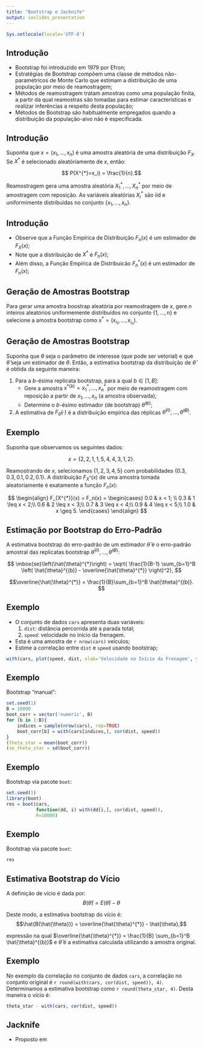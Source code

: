 ```yaml
---
title: "Bootstrap e Jacknife"
output: ioslides_presentation
---
```


```r
Sys.setlocale(locale='UTF-8')
```

## Introdução

- Bootstrap foi introduzido em 1979 por Efron;
- Estratégias de Bootstrap compõem uma classe de métodos não-paramétricos de Monte Carlo que estimam a distribuição de uma população por meio de reamostragem;
- Métodos de reamostragem tratam amostras como uma população finita, a partir da qual reamostras são tomadas para estimar características e realizar inferências a respeito desta população;
- Métodos de Bootstrap são habitualmente empregados quando a distribuição da população-alvo não é especificada.

## Introdução

Suponha que $x = (x_1, \dots, x_n)$ é uma amostra aleatória de uma distribuição $F_X$. Se $X^{*}$ é selecionado aleatóriamente de $x$, então:

$$ P(X^{*}=x_i) = \frac{1}{n}.$$

Reamostragem gera uma amostra aleatória $X^{*}_1, \dots, X^{*}_n$ por meio de amostragem com reposição. As variáveis aleatórias $X^{*}_i$ são iid e uniformimente distribuídas no conjunto $\{x_1, \dots, x_n\}$.

## Introdução

- Observe que a Função Empírica de Distribuição $F_n(x)$ é um estimador de $F_X(x)$;
- Note que a distribuição de $X^{*}$ é $F_n(x)$;
- Além disso, a Função Empírica de Distribuicão $F_n^{*}(x)$ é um estimador de $F_n(x)$;

## Geração de Amostras Bootstrap

Para gerar uma amostra boostrap aleatória por reamostragem de $x$, gere $n$ inteiros aleatórios uniformemente distribuídos no conjunto $\{1, \dots, n\}$ e selecione a amostra bootstrap como $x^{*} = (x_{i_1}, \dots, x_{i_n})$.

## Geração de Amostras Bootstrap

Suponha que $\theta$ seja o parâmetro de interesse (que pode ser vetorial) e que $\hat{\theta}$ seja um estimador de $\theta$. Então, a estimativa bootstrap da distribuição de $\hat{\theta}$ é obtida da seguinte maneira:

1. Para a $b$-ésima replicata bootstrap, para a qual $b \in [1, B]$:
    - Gere a amostra $x^{*(b)} = x^{*}_1, \dots, x^{*}_n$ por meio de reamostragem com reposição a partir de $x_1, \dots, x_n$ (a amostra observada);
    - Determine o $b$-ésimo estimador (de bootstrap) $\hat{\theta}^{(b)}$;
2. A estimativa de $F_{\hat{\theta}}(\cdot)$ é a distribuição empírica das réplicas $\hat{\theta}^{(1)}, \dots, \hat{\theta}^{(B)}$.

## Exemplo

Suponha que observamos os seguintes dados:

$$ x = \{2, 2, 1, 1, 5, 4, 4, 3, 1, 2\}.$$

Reamostrando de $x$, selecionamos $\{1, 2, 3, 4, 5\}$ com probabilidades $\{0.3, 0.3, 0.1, 0.2, 0.1\}$. A distribuição $F_{X^{*}}(x)$ de uma amostra tomada aleatoriamente é exatamente a função $F_n(x)$:

$$
\begin{align}
F_{X^{*}}(x) = F_n(x) =
\begin{cases}
0.0 & x < 1; \\
0.3 & 1 \leq x < 2;\\
0.6 & 2 \leq x < 3;\\
0.7 & 3 \leq x < 4;\\
0.9 & 4 \leq x < 5;\\
1.0 & x \geq 5.
\end{cases}
\end{align}
$$

## Estimação por Bootstrap do Erro-Padrão

A estimativa bootstrap do erro-padrão de um estimador $\hat{\theta}$ é o erro-padrão amostral das replicatas bootstrap $\hat{\theta}^{(1)}, \dots, \hat{\theta}^{(B)}$:

$$ \mbox{se}\left(\hat{\theta}^{*}\right) = \sqrt{ \frac{1}{B-1} \sum_{b=1}^B \left( \hat{\theta}^{(b)} - \overline{\hat{\theta}^{*}} \right)^2}, $$

$$\overline{\hat{\theta}^{*}} = \frac{1}{B}\sum_{b=1}^B \hat{\theta}^{(b)}. $$

## Exemplo

- O conjunto de dados `cars` apresenta duas variáveis:
    1. `dist`: distância percorrida até a parada total;
    2. `speed`: velocidade no início da frenagem.
- Esta é uma amostra de `r nrow(cars)` veículos;
- Estime a correlação entre `dist` e `speed` usando bootstrap;

```r
with(cars, plot(speed, dist, xlab='Velocidade no Início da Frenagem', ylab='Distância até Parada'))
```

## Exemplo

Bootstrap "manual":

```r
set.seed(1)
B = 10000
boot_corr = vector('numeric', B)
for (b in 1:B){
    indices = sample(nrow(cars), rep=TRUE)
    boot_corr[b] = with(cars[indices,], cor(dist, speed))
}
(theta_star = mean(boot_corr))
(se_theta_star = sd(boot_corr))
```

## Exemplo

Bootstrap via pacote `boot`:

```r
set.seed(1)
library(boot)
res = boot(cars,
           function(dd, i) with(dd[i,], cor(dist, speed)),
           R=10000)
```

## Exemplo

Bootstrap via pacote `boot`:

```r
res
```

## Estimativa Bootstrap do Vício

A definição de vício é dada por:
$$B(\hat{\theta}) = E ( \hat{\theta}) - \theta$$

Deste modo, a estimativa bootstrap do vício é:
$$\hat{B(\hat{\theta})} = \overline{\hat{\theta}^{*}} - \hat{\theta},$$

expressão na qual $\overline{\hat{\theta}^{*}} = \frac{1}{B} \sum_{b=1}^B \hat{\theta}^{(b)}$ e $\hat{\theta}$ é a estimativa calculada utilizando a amostra original.

## Exemplo

No exemplo da correlação no conjunto de dados `cars`, a correlação no conjunto original é `r round(with(cars, cor(dist, speed)), 4)`. Determinamos a estimativa bootstrap como `r round(theta_star, 4)`. Desta maneira o vício é:

```r
theta_star - with(cars, cor(dist, speed))
```

## Jacknife

- Proposto em